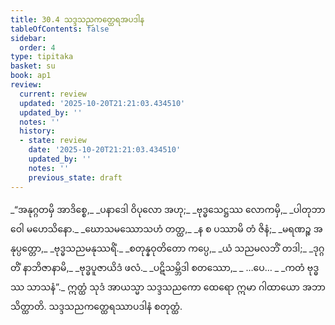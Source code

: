 ```yaml
---
title: 30.4 သဒ္ဒသညကတ္ထေရအပဒါန
tableOfContents: false
sidebar:
  order: 4
type: tipitaka
basket: su
book: ap1
review:
  current: review
  updated: '2025-10-20T21:21:03.434510'
  updated_by: ''
  notes: ''
  history:
  - state: review
    date: '2025-10-20T21:21:03.434510'
    updated_by: ''
    notes: ''
    previous_state: draft
---
```



<DynamicBreadcrumb />


<ReviewStatus review={frontmatter.review} showDetails={true} />

<HypothesisAnnotation frontmatter={frontmatter} />

<Division number="17" book="ap1" e="ch" v="20" p="277">

<Paragraph number="3380" type="verses" book="ap1">
_“အနုဂ္ဂတမှိ အာဒိစ္စေ,_  
_ပနာဒေါ ဝိပုလော အဟု;_  
_ဗုဒ္ဓသေဋ္ဌဿ လောကမှိ,_  
_ပါတုဘာဝေါ မဟေသိနော._  

</Paragraph>

</Division>
<Division number="18" book="ap1" e="ch" v="20" p="278">

<Paragraph number="3381" type="verses" book="ap1">
_ဃောသမဿောသဟံ တတ္ထ,_  
_န စ ပဿာမိ တံ ဇိနံ;_  
_မရဏဉ္စ အနုပ္ပတ္တော,_  
_ဗုဒ္ဓသညမနုဿရိံ._  

</Paragraph>

</Division>
<Division number="19" book="ap1" e="ch" v="20" p="278">

<Paragraph number="3382" type="verses" book="ap1">
_စတုန္နဝုတိတော ကပ္ပေ,_  
_ယံ သညမလဘိံ တဒါ;_  
_ဒုဂ္ဂတိံ နာဘိဇာနာမိ,_  
_ဗုဒ္ဓပူဇာယိဒံ ဖလံ._  

</Paragraph>

</Division>
<Division number="20" book="ap1" e="ch" v="20" p="278">

<Paragraph number="3383" type="verses" book="ap1">
_ပဋိသမ္ဘိဒါ စတဿော,_  
_ …ပေ… _  
_ကတံ ဗုဒ္ဓဿ သာသနံ”._  

</Paragraph>

<Paragraph number="3384" book="ap1">
ဣတ္ထံ သုဒံ အာယသ္မာ သဒ္ဒသညကော ထေရော ဣမာ ဂါထာယော အဘာသိတ္ထာတိ.

</Paragraph>
</Division>

<Paragraph number="3385" type="center" book="ap1">
သဒ္ဒသညကတ္ထေရဿာပဒါနံ စတုတ္ထံ.
</Paragraph>